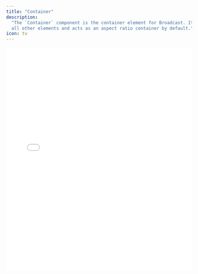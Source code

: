 ```yaml
---
title: "Container"
description:
  "The `Container` component is the container element for Broadcast. It wraps
  all other elements and acts as an aspect ratio container by default."
icon: tv
---
```


<iframe
  src={`https://ui-kit-docs-embed.vercel.app/broadcast/container`}
  height="600px"
  width="100%"
  frameBorder="0"
  allowFullScreen
  allow="autoplay; encrypted-media; fullscreen; picture-in-picture; display-capture; camera; microphone"
  style={{
    borderRadius: 10,
    backgroundColor: "black",
  }}
/>

<Info>
  The `Container` component acts as the container div element for the Broadcast,
  using either
  [@radix-ui/react-aspect-ratio](https://www.radix-ui.com/primitives/docs/components/aspect-ratio)
  or a standard div element. It selectively renders one of these based on the
  presence of an `aspectRatio` prop. We show above how to disable the aspect
  ratio element.
</Info>

## Features

- Provides an aspect ratio container to reduce
  [Cumulative Layout Shift](https://web.dev/cls/)
- Dynamic data attributes for custom styling based on the current media state

## Anatomy

Import the components and piece the parts together.

```tsx
import * as Broadcast from "@livepeer/react/broadcast";

export default () => (
  <Broadcast.Root>
    <Broadcast.Container>
      {/* Place child elements here, like Video and Controls */}
    </Broadcast.Container>
    {/* Or place other controls outside of here, to not be bound by the aspect ratio Container */}
  </Broadcast.Root>
);
```

## Data Attributes

These attributes are dynamically updated based on the current state.

### `data-livepeer-aspect-ratio` or `data-livepeer-wrapper`

Indicates the container type. It's present if the container is an aspect ratio
container (with `data-livepeer-aspect-ratio`) or a regular div (with
`data-livepeer-wrapper`).

<Info>
  When `aspectRatio` is set to `null` on the Root component, then it will be a
  regular div wrapper with `position: relative`.
</Info>

### `data-fullscreen`

Reflects whether the content is in fullscreen mode.

- `"true"`: The content is in fullscreen mode.
- `"false"`: The content is not in fullscreen mode.

### `data-playing`

Indicates if the content is currently playing.

- `"true"`: The content is playing.
- `"false"`: The content is not playing.

### `data-can-play`

Shows if the content can be played.

- `"true"`: The content can be played.
- `"false"`: The content cannot be played due to some restrictions or lack of
  data.

### `data-playback-rate`

Displays the current playback rate.

- `"normal"`: The playback is at normal speed.
- `"fast"`: The playback is at a speed faster than normal.
- `"slow"`: The playback is at a speed slower than normal.
- `"constant"`: The playback rate is constant (neither fast nor slow).

### `data-error`

Indicates if there is an error in the content.

- `"true"`: There is an error in the content.
- `"false"`: There are no errors in the content.

### `data-loading`

Shows if the content is loading.

- `"true"`: The content is loading.
- `"false"`: The content is not loading.

### `data-live`

Indicates if the content is live.

- `"true"`: The content is live.
- `"false"`: The content is not live.

### `data-has-played`

Reflects if the content has been played.

- `"true"`: The content has been played at least once.
- `"false"`: The content has not been played yet.

### `data-controls-hidden`

Shows if the controls are hidden.

- `"true"`: The controls are hidden.
- `"false"`: The controls are visible.

### `data-picture-in-picture`

Indicates if the picture-in-picture mode is active.

- `"true"`: The picture-in-picture mode is active.
- `"false"`: The picture-in-picture mode is not active.

### `data-video-quality`

Displays the current video quality, directly reflecting the `videoQuality` value
from the state. It can be a string indicating the quality level (e.g., `"720p"`,
`"1080p"`).
